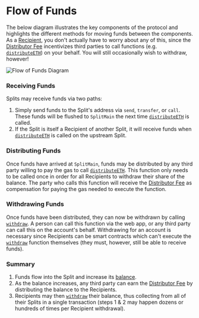 # Flow of Funds

The below diagram illustrates the key components of the protocol and highlights
the different methods for moving funds between the components. As a
[Recipient](/core-concepts#recipient), you don't actually have to worry about
any of this, since the [Distributor Fee](/core-concepts#distributor-fee)
incentivizes third parties to call functions (e.g.
[`distributeETH`](/smartcontracts/SplitMain#distributeeth)) on your behalf. You
will still occasionally wish to withdraw, however!

![Flow of Funds Diagram](/flow-of-funds.svg)

### Receiving Funds

Splits may receive funds via two paths:

1. Simply send funds to the Split's address via `send`, `transfer`, or `call`.
   These funds will be flushed to `SplitMain` the next time
   [`distributeETH`](/smartcontracts/SplitMain#distributeeth) is called.
1. If the Split is itself a Recipient of another Split, it will receive funds
   when [`distributeETH`](/smartcontracts/SplitMain#distributeeth) is called on
   the upstream Split.

### Distributing Funds

Once funds have arrived at `SplitMain`, funds may be distributed by any third
party willing to pay the gas to call
[`distributeETH`](/smartcontracts/SplitMain#distributeeth). This function only
needs to be called once in order for all Recipients to withdraw their share of
the balance. The party who calls this function will receive the
[Distributor Fee](/core-concepts#distributor-fee) as compensation for paying the
gas needed to execute the function.

### Withdrawing Funds

Once funds have been distributed, they can now be withdrawn by calling
[`withdraw`](/smartcontracts/SplitMain#withdraw). A person can call this
function via the web app, or any third party can call this on the account's
behalf. Withdrawing for an account is necessary since Recipients can be smart
contracts which can't execute the
[`withdraw`](/smartcontracts/SplitMain#withdraw) function themselves (they must,
however, still be able to receive funds).

### Summary

1. Funds flow into the Split and increase its [balance](/core-concepts#balance).
2. As the balance increases, any third party can earn the
   [Distributor Fee](/core-concepts#distributor-fee) by distributing the balance
   to the Recipients.
3. Recipients may then [`withdraw`](/smartcontracts/SplitMain#withdraw) their
   balance, thus collecting from all of their Splits in a single transaction
   (steps 1 & 2 may happen dozens or hundreds of times per Recipient
   withdrawal).
